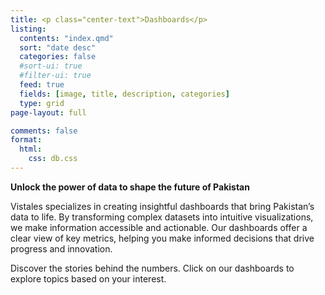 ```yaml
---
title: <p class="center-text">Dashboards</p>
listing:
  contents: "index.qmd"
  sort: "date desc"
  categories: false
  #sort-ui: true
  #filter-ui: true
  feed: true
  fields: [image, title, description, categories]
  type: grid
page-layout: full

comments: false
format:
  html:
    css: db.css
---
```


**Unlock the power of data to shape the future of Pakistan **



<div class="box">Vistales specializes in creating insightful dashboards that bring Pakistan's data to life. By transforming complex datasets into intuitive visualizations, we make information accessible and actionable. Our dashboards offer a clear view of key metrics, helping you make informed decisions that drive progress and innovation.

Discover the stories behind the numbers. Click on our dashboards to explore topics based on your interest.</div>


